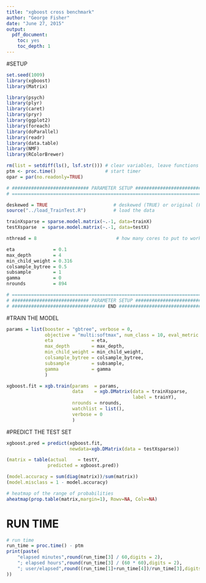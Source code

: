 ```yaml
---
title: "xgboost cross benchmark"
author: "George Fisher"
date: "June 27, 2015"
output: 
  pdf_document: 
    toc: yes
    toc_depth: 1
---
```


#SETUP

```r
set.seed(1009)
library(xgboost)
library(Matrix)

library(psych)
library(plyr)
library(caret)
library(pryr)
library(ggplot2)
library(foreach)
library(doParallel)
library(readr)
library(data.table)
library(NMF)
library(RColorBrewer)

rm(list = setdiff(ls(), lsf.str())) # clear variables, leave functions
ptm <- proc.time()                  # start timer
opar = par(no.readonly=TRUE)

# ############################ PARAMETER SETUP ##################################
# ===============================================================================

deskewed = TRUE                        # deskewed (TRUE) or original (FALSE)
source("../load_TrainTest.R")          # load the data

trainXsparse = sparse.model.matrix(~.-1, data=trainX)
testXsparse  = sparse.model.matrix(~.-1, data=testX)

nthread = 8                             # how many cores to put to work?

eta              = 0.1
max_depth        = 4
min_child_weight = 0.316
colsample_bytree = 0.5
subsample        = 1
gamma            = 0
nrounds          = 894

# ===============================================================================
# ############################ PARAMETER SETUP ##################################
# ################################## END ########################################

```

#TRAIN THE MODEL

```r
params = list(booster = "gbtree", verbose = 0,
              objective = "multi:softmax", num_class = 10, eval_metric = "merror",
              eta              = eta,
              max_depth        = max_depth,
              min_child_weight = min_child_weight,
              colsample_bytree = colsample_bytree,
              subsample        = subsample,
              gamma            = gamma
              )

xgboost.fit = xgb.train(params  = params,
                        data    = xgb.DMatrix(data = trainXsparse,
                                              label = trainY),
                        nrounds = nrounds,
                        watchlist = list(),
                        verbose = 0
                        )
```   

#PREDICT THE TEST SET   


```r
xgboost.pred = predict(xgboost.fit, 
                       newdata=xgb.DMatrix(data = testXsparse))

(matrix = table(actual    = testY,
               predicted = xgboost.pred))

(model.accuracy = sum(diag(matrix))/sum(matrix))
(model.misclass = 1 - model.accuracy)

# heatmap of the range of probabilities
aheatmap(prop.table(matrix,margin=1), Rowv=NA, Colv=NA)

```

# RUN TIME

```r
# run time
run_time = proc.time() - ptm
print(paste(
    "elapsed minutes",round(run_time[3] / 60,digits = 2),
    "; elapsed hours",round(run_time[3] / (60 * 60),digits = 2),
    "; user/elapsed",round((run_time[1]+run_time[4])/run_time[3],digits=0)
))
```

